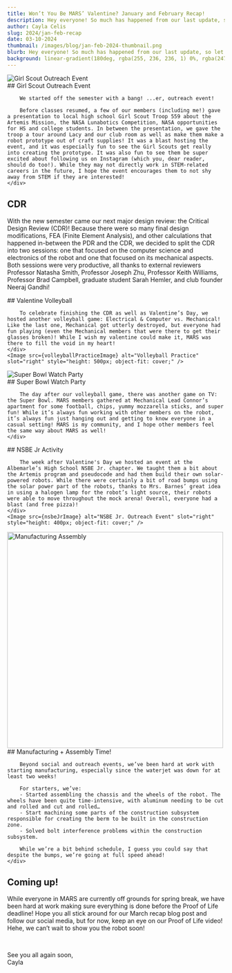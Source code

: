 ```yaml
---
title: Won’t You Be MARS’ Valentine? January and February Recap!
description: Hey everyone! So much has happened from our last update, so let’s get started! We started off the semester with a bang! ...er, outreach event! Before classes resumed, a few of our members (including me!) gave a presentation to local high school . . .
author: Cayla Celis
slug: 2024/jan-feb-recap
date: 03-10-2024
thumbnail: /images/blog/jan-feb-2024-thumbnail.png
blurb: Hey everyone! So much has happened from our last update, so let’s get started!
background: linear-gradient(180deg, rgba(255, 236, 236, 1) 0%, rgba(247, 247, 255, 1) 100%)
---
```



<SplitSection>
    <Image src={girlScoutOutreachImage} alt="Girl Scout Outreach Event" slot="left" />
    <div slot="right">
        ## Girl Scout Outreach Event

        We started off the semester with a bang! ...er, outreach event!

        Before classes resumed, a few of our members (including me!) gave a presentation to local high school Girl Scout Troop 559 about the Artemis Mission, the NASA Lunabotics Competition, NASA opportunities for HS and college students. In between the presentation, we gave the troop a tour around Lacy and our club room as well as make them make a robot prototype out of craft supplies! It was a blast hosting the event, and it was especially fun to see the Girl Scouts get really into creating the prototype. It was also fun to see them be super excited about following us on Instagram (which you, dear reader, should do too!). While they may not directly work in STEM-related careers in the future, I hope the event encourages them to not shy away from STEM if they are interested!
    </div>
</SplitSection>

## CDR

With the new semester came our next major design review: the Critical Design Review (CDR)! Because there were so many final design modifications, FEA (Finite Element Analysis), and other calculations that happened in-between the PDR and the CDR, we decided to split the CDR into two sessions: one that focused on the computer science and electronics of the robot and one that focused on its mechanical aspects. Both sessions were very productive, all thanks to external reviewers Professor Natasha Smith, Professor Joseph Zhu, Professor Keith Williams, Professor Brad Campbell, graduate student Sarah Hemler, and club founder Neeraj Gandhi!

<SplitSection>
    <div slot="left">
        ## Valentine Volleyball

        To celebrate finishing the CDR as well as Valentine’s Day, we hosted another volleyball game: Electrical & Computer vs. Mechanical! Like the last one, Mechanical got utterly destroyed, but everyone had fun playing (even the Mechanical members that were there to get their glasses broken)! While I wish my valentine could make it, MARS was there to fill the void in my heart!
    </div>
    <Image src={volleyballPracticeImage} alt="Volleyball Practice" slot="right" style="height: 500px; object-fit: cover;" />
</SplitSection>

<SplitSection>
    <Image src={superBowlWatchPartyImage} alt="Super Bowl Watch Party" slot="left" />
    <div slot="right">
        ## Super Bowl Watch Party

        The day after our volleyball game, there was another game on TV: the Super Bowl. MARS members gathered at Mechanical Lead Connor’s apartment for some football, chips, yummy mozzarella sticks, and super fun! While it’s always fun working with other members on the robot, it’s always fun just hanging out and getting to know everyone in a casual setting! MARS is my community, and I hope other members feel the same way about MARS as well!
    </div>
</SplitSection>

<SplitSection leftGrow="1.5">
    <div slot="left">
        ## NSBE Jr Activity

        The week after Valentine's Day we hosted an event at the Albemarle’s High School NSBE Jr. chapter. We taught them a bit about the Artemis program and pseudocode and had them build their own solar-powered robots. While there were certainly a bit of road bumps using the solar power part of the robots, thanks to Mrs. Barnes’ great idea in using a halogen lamp for the robot’s light source, their robots were able to move throughout the mock arena! Overall, everyone had a blast (and free pizza)!
    </div>
    <Image src={nsbeJrImage} alt="NSBE Jr. Outreach Event" slot="right" style="height: 400px; object-fit: cover;" />
</SplitSection>

<SplitSection>
    <Image src={manufacturingAssemblyImage} alt="Manufacturing Assembly" slot="left" style="height: 500px; object-fit: cover;" />
    <div slot="right">
        ## Manufacturing + Assembly Time!

        Beyond social and outreach events, we’ve been hard at work with starting manufacturing, especially since the waterjet was down for at least two weeks!

        For starters, we’ve:
        - Started assembling the chassis and the wheels of the robot. The wheels have been quite time-intensive, with aluminum needing to be cut and rolled and cut and rolled…
        - Start machining some parts of the construction subsystem responsible for creating the berm to be built in the construction zone.
        - Solved bolt interference problems within the construction subsystem.

        While we’re a bit behind schedule, I guess you could say that despite the bumps, we’re going at full speed ahead!
    </div>
</SplitSection>

## Coming up!

While everyone in MARS are currently off grounds for spring break, we have been hard at work making sure everything is done before the Proof of Life deadline! Hope you all stick around for our March recap blog post and follow our social media, but for now, keep an eye on our Proof of Life video! Hehe, we can’t wait to show you the robot soon!

<br />

See you all again soon,<br />
Cayla
